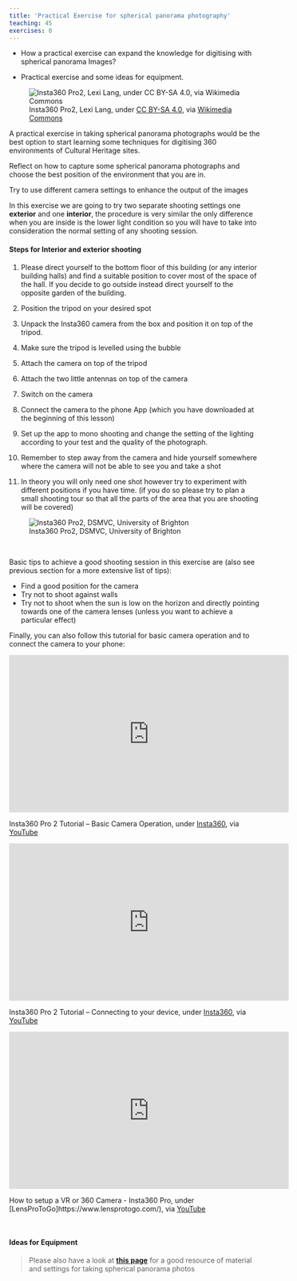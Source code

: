 ```yaml
---
title: 'Practical Exercise for spherical panorama photography'
teaching: 45
exercises: 0
---
```


:::::::::::::::::::::::::::::::::::::: questions 

- How a practical exercise can expand the knowledge for digitising with spherical panorama Images?

::::::::::::::::::::::::::::::::::::::::::::::::


:::::::::::::::::::::::::::::::::::::: objectives 

- Practical exercise and some ideas for equipment.

::::::::::::::::::::::::::::::::::::::::::::::::

<!--
<span style="color:red">
NICOLA PLEASE: explain with text how a practical exercise will be done. This does not have to be long. It works as an introduction to how people will do the exercise and can work for the long-term usage of the resource. 
</span>-->


![Insta360 Pro2, Lexi Lang, under [ CC BY-SA 4.0](https://creativecommons.org/licenses/by-sa/4.0), via [Wikimedia Commons](https://commons.wikimedia.org/wiki/File:Insta360_Pro2.png)](https://upload.wikimedia.org/wikipedia/commons/4/47/Insta360_Pro2.png) 
 

A practical exercise in taking spherical panorama photographs would be the best option to start learning some techniques for digitising 360 environments of Cultural Heritage sites.



:::::::::::::::::::::::::::::::::::::: challenge 

Reflect on how to capture some spherical panorama photographs and choose the best position of the environment that you are in.

Try to use different camera settings to enhance the output of the images


:::::::::::::::::::::


In this exercise we are going to try two separate shooting settings one **exterior** and one **interior**, the procedure is very similar the only difference when you are inside is the lower light condition so you will have to take into consideration the normal setting of any shooting session.

#### Steps for Interior and exterior shooting

1. Please direct yourself to the bottom floor of this building (or any interior building halls) and find a suitable position to cover most of the space of the hall. If you decide to go outside instead direct yourself to the opposite garden of the building.

2. Position the tripod on your desired spot

3. Unpack the Insta360 camera from the box and position it on top of the tripod.

4. Make sure the tripod is levelled using the bubble

5. Attach the camera on top of the tripod

6. Attach the two little antennas on top of the camera

7. Switch on the camera

8. Connect the camera to the  phone App (which you have downloaded at the beginning of this lesson)

9. Set up the app to mono shooting and change the setting of the lighting according to your test and the quality of the photograph.

10. Remember to step away from the camera and hide yourself somewhere where the camera will not be able to see you and take a shot

11. In theory you will only need one shot however try to experiment with different positions if you have time. (if you do so please try to plan a small shooting tour so that all the parts of the area that you are shooting will be covered)


![Insta360 Pro2, DSMVC, University of Brighton](./fig/thumbnail1.jpg)





\





Basic tips to achieve a good shooting session in this exercise are (also see previous section for a more extensive list of tips):

 - Find a good position for the camera
 - Try not to shoot against walls
 - Try not to shoot when the sun is low on the horizon and directly pointing towards one of the camera lenses (unless you want to achieve a particular effect)
 
Finally, you can also follow this tutorial for basic camera operation and to connect the camera to your phone:

<iframe width="560" height="315" src="https://www.youtube.com/embed/-g0dkBTFiCI?si=dTNHA4MRu2x01hb_" title="YouTube video player" frameborder="0" allow="accelerometer; autoplay; clipboard-write; encrypted-media; gyroscope; picture-in-picture; web-share" allowfullscreen></iframe>

Insta360 Pro 2 Tutorial – Basic Camera Operation, under [Insta360](https://www.insta360.com/), via [YouTube](https://www.youtube.com/watch?v=-g0dkBTFiCI) 

<iframe width="560" height="315" src="https://www.youtube.com/embed/OyYoNcTC9ow?si=t84G-E2jZTCLoI6E" title="YouTube video player" frameborder="0" allow="accelerometer; autoplay; clipboard-write; encrypted-media; gyroscope; picture-in-picture; web-share" allowfullscreen></iframe>

Insta360 Pro 2 Tutorial – Connecting to your device, under
[Insta360](https://www.insta360.com/), via [YouTube](https://www.youtube.com/watch?v=-g0dkBTFiCI) 


<iframe width="560" height="315" src="https://www.youtube.com/embed/T_RKIitR2BI?si=0bMVejDJ8Q5XsfDa" title="YouTube video player" frameborder="0" allow="accelerometer; autoplay; clipboard-write; encrypted-media; gyroscope; picture-in-picture; web-share" allowfullscreen></iframe>

How to setup a VR or 360 Camera - Insta360 Pro, under
[LensProToGo]https://www.lensprotogo.com/), via [YouTube](https://www.youtube.com/@lensprotogo)




 
\

#### Ideas for Equipment


> Please also have a look at [**this page**](http://learn360photography.com/) for  a good resource of material and settings for taking spherical panorama photos
 
 \
 
